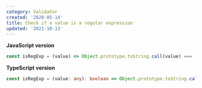 ```yaml
---
category: Validator
created: '2020-05-14'
title: Check if a value is a regular expression
updated: '2021-10-13'
---
```


**JavaScript version**

```js isRegExp.js
const isRegExp = (value) => Object.prototype.toString.call(value) === '[object RegExp]';
```

**TypeScript version**

```ts isRegExp.ts
const isRegExp = (value: any): boolean => Object.prototype.toString.call(value) === '[object RegExp]';
```
